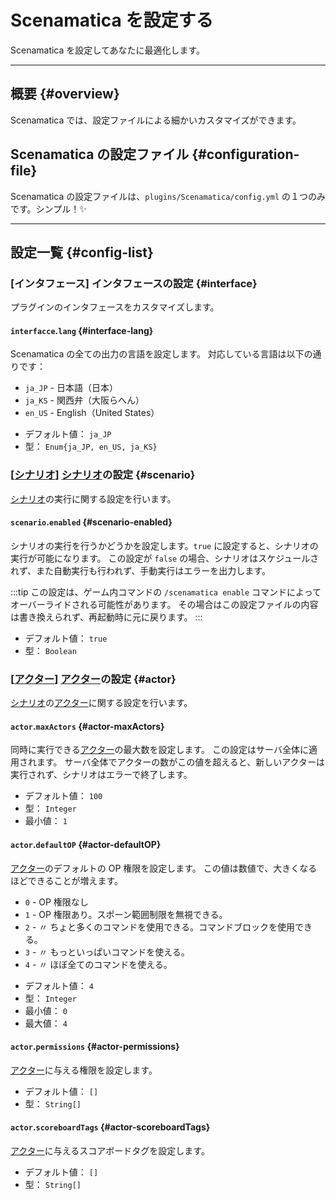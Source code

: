 # Scenamatica を設定する

Scenamatica を設定してあなたに最適化します。

---

## 概要 {#overview}

Scenamatica では、設定ファイルによる細かいカスタマイズができます。

## Scenamatica の設定ファイル {#configuration-file}

Scenamatica の設定ファイルは、`plugins/Scenamatica/config.yml` の１つのみです。シンプル！✨

---

## 設定一覧 {#config-list}

### \[インタフェース] インタフェースの設定 {#interface}

プラグインのインタフェースをカスタマイズします。

#### `interfacce`.`lang` {#interface-lang}

Scenamatica の全ての出力の言語を設定します。 対応している言語は以下の通りです：

* `ja_JP` - 日本語（日本）
* `ja_KS` - 関西弁（大阪らへん）
* `en_US` - English（United States）

+ デフォルト値： `ja_JP`
+ 型： `Enum{ja_JP, en_US, ja_KS}`


### \[[シナリオ](/docs/expressions#scenario)] [シナリオ](/docs/expressions#scenario)の設定 {#scenario}

[シナリオ](/docs/expressions#scenario)の実行に関する設定を行います。

#### `scenario`.`enabled` {#scenario-enabled}

シナリオの実行を行うかどうかを設定します。`true` に設定すると、シナリオの実行が可能になります。
この設定が `false` の場合、シナリオはスケジュールされず、また自動実行も行われず、手動実行はエラーを出力します。

:::tip
この設定は、ゲーム内コマンドの `/scenamatica enable` コマンドによってオーバーライドされる可能性があります。
その場合はこの設定ファイルの内容は書き換えられず、再起動時に元に戻ります。
:::

+ デフォルト値： `true`
+ 型： `Boolean`

### \[[アクター](/docs/expressions#actor)] [アクター](/docs/expressions#actor)の設定 {#actor}

[シナリオ](/docs/expressions#scenario)の[アクター](/docs/expressions#actor)に関する設定を行います。

#### `actor`.`maxActors` {#actor-maxActors}

同時に実行できる[アクター](/docs/expressions#actor)の最大数を設定します。
この設定はサーバ全体に適用されます。
サーバ全体でアクターの数がこの値を超えると、新しいアクターは実行されず、シナリオはエラーで終了します。

+ デフォルト値： `100`
+ 型： `Integer`
+ 最小値： `1`

#### `actor`.`defaultOP` {#actor-defaultOP}

[アクター](/docs/expressions#actor)のデフォルトの OP 権限を設定します。
この値は数値で、大きくなるほどできることが増えます。

- `0` - OP 権限なし
- `1` - OP 権限あり。スポーン範囲制限を無視できる。
- `2` -    〃     ちょと多くのコマンドを使用できる。コマンドブロックを使用できる。
- `3` -    〃     もっといっぱいコマンドを使える。
- `4` -    〃     ほぼ全てのコマンドを使える。

+ デフォルト値： `4`
+ 型： `Integer`
+ 最小値： `0`
+ 最大値： `4`

#### `actor`.`permissions` {#actor-permissions}

[アクター](/docs/expressions#actor)に与える権限を設定します。

+ デフォルト値： `[]`
+ 型： `String[]`

#### `actor`.`scoreboardTags` {#actor-scoreboardTags}

[アクター](/docs/expressions#actor)に与えるスコアボードタグを設定します。

+ デフォルト値： `[]`
+ 型： `String[]`
